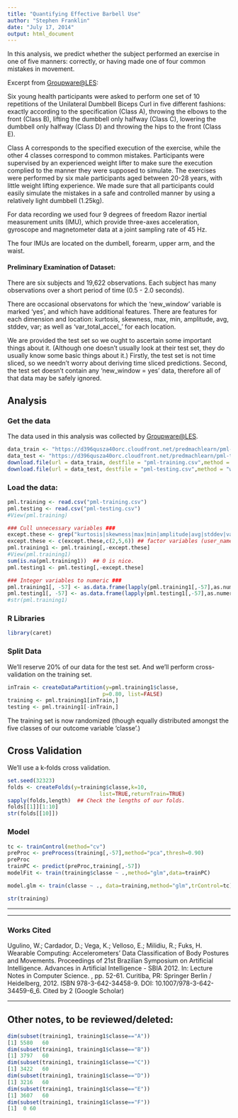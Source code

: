 ```yaml
---
title: "Quantifying Effective Barbell Use"
author: "Stephen Franklin"
date: "July 17, 2014"
output: html_document
---
```


In this analysis, we predict whether the subject performed an exercise in one of five manners: correctly, or having made one of four common mistakes in movement.

Excerpt from [Groupware@LES](http://groupware.les.inf.puc-rio.br/har):    

Six young health participants were asked to perform one set of 10 repetitions of the Unilateral Dumbbell Biceps Curl in five different fashions: exactly according to the specification (Class A), throwing the elbows to the front (Class B), lifting the dumbbell only halfway (Class C), lowering the dumbbell only halfway (Class D) and throwing the hips to the front (Class E).

Class A corresponds to the specified execution of the exercise, while the other 4 classes correspond to common mistakes. Participants were supervised by an experienced weight lifter to make sure the execution complied to the manner they were supposed to simulate. The exercises were performed by six male participants aged between 20-28 years, with little weight lifting experience. We made sure that all participants could easily simulate the mistakes in a safe and controlled manner by using a relatively light dumbbell (1.25kg).

For data recording we used four 9 degrees of freedom Razor
inertial measurement units (IMU), which provide three-axes
acceleration, gyroscope and magnetometer data at a joint
sampling rate of 45 Hz. 

The four IMUs are located on the dumbell, forearm, upper arm, and the waist.

#### Preliminary Examination of Dataset:

There are six subjects and 19,622 observations. Each subject has many observations over a short period of time (0.5 - 2.0 seconds).

There are occasional observatons for which the 'new_window' variable is marked 'yes', and which have additional features. There are features for each dimension and location: kurtosis, skewness, max, min, amplitude, avg, stddev, var; as well as 'var_total_accel_' for each location.

We are provided the test set so we ought to ascertain some important things about it. (Although one doesn't usually look at their test set, they do usually know some basic things about it.) Firstly, the test set is not time sliced, so we needn't worry about deriving time sliced predictions. Second, the test set doesn't contain any 'new_window = yes' data, therefore all of that data may be safely ignored.

## Analysis

### Get the data
The data used in this analysis was collected by [Groupware@LES](http://groupware.les.inf.puc-rio.br/har).
```r
data_train <- "https://d396qusza40orc.cloudfront.net/predmachlearn/pml-training.csv"
data_test <- "https://d396qusza40orc.cloudfront.net/predmachlearn/pml-testing.csv"
download.file(url = data_train, destfile = "pml-training.csv",method = "wget")
download.file(url = data_test, destfile = "pml-testing.csv",method = "wget")
```

### Load the data:
```r
pml.training <- read.csv("pml-training.csv")
pml.testing <- read.csv("pml-testing.csv")
#View(pml.training)

### Cull unnecessary variables ###
except.these <- grep("kurtosis|skewness|max|min|amplitude|avg|stddev|var", names(pml.training))
except.these <- c(except.these,c(2,5,6)) ## factor variables (user_name, cvtd_timestamp, new_window.
pml.training1 <- pml.training[,-except.these]
#View(pml.training1)
sum(is.na(pml.training1))  ## 0 is nice.
pml.testing1 <- pml.testing[,-except.these]

### Integer variables to numeric ###
pml.training1[, -57] <- as.data.frame(lapply(pml.training1[,-57],as.numeric))
pml.testing1[, -57] <- as.data.frame(lapply(pml.testing1[,-57],as.numeric))
#str(pml.training1)
```

### R Libraries
```r
library(caret)
```

### Split Data
We'll reserve 20% of our data for the test set. And we'll perform cross-validation on the training set.
```r
inTrain <- createDataPartition(y=pml.training1$classe,
                              p=0.80, list=FALSE)
training <- pml.training1[inTrain,]
testing <- pml.training1[-inTrain,]
```
The training set is now randomized (though equally distributed amongst the five classes of our outcome variable 'classe'.)

## Cross Validation
We'll use a k-folds cross validation.
```r
set.seed(32323)
folds <- createFolds(y=training$classe,k=10,
                             list=TRUE,returnTrain=TRUE)
sapply(folds,length)  ## Check the lengths of our folds.
folds[[1]][1:10]
str(folds[[10]])
```

### Model
```r
tc <- trainControl(method="cv")
preProc <- preProcess(training[,-57],method="pca",thresh=0.90)
preProc
trainPC <- predict(preProc,training[,-57])
modelFit <- train(training$classe ~ .,method="glm",data=trainPC)

model.glm <- train(classe ~ ., data=training,method="glm",trControl=tc)

str(training)
```

---










---

### Works Cited

Ugulino, W.; Cardador, D.; Vega, K.; Velloso, E.; Milidiu, R.; Fuks, H. Wearable Computing: Accelerometers' Data Classification of Body Postures and Movements. Proceedings of 21st Brazilian Symposium on Artificial Intelligence. Advances in Artificial Intelligence - SBIA 2012. In: Lecture Notes in Computer Science. , pp. 52-61. Curitiba, PR: Springer Berlin / Heidelberg, 2012. ISBN 978-3-642-34458-9. DOI: 10.1007/978-3-642-34459-6_6. 
Cited by 2 (Google Scholar)

---

## Other notes, to be reviewed/deleted:
```r
dim(subset(training1, training1$classe=="A"))
[1] 5580   60
dim(subset(training1, training1$classe=="B"))
[1] 3797   60
dim(subset(training1, training1$classe=="C"))
[1] 3422   60
dim(subset(training1, training1$classe=="D"))
[1] 3216   60
dim(subset(training1, training1$classe=="E"))
[1] 3607   60
dim(subset(training1, training1$classe=="F"))
[1]  0 60

```
